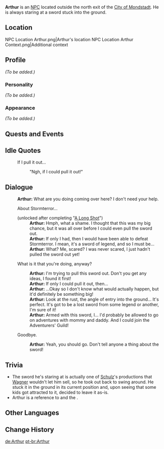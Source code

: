 {{Meta
<!-- REMOVE THIS TEMPLATE AFTER ADDING MISSING INFO -->
|missing_NPC_profile  = yes
}}
{{Character Infobox
|type             = NPC
|image            = NPC Arthur.png
|region           = Mondstadt
}}
'''Arthur''' is an [[NPC]] located outside the north exit of the [[City of Mondstadt]]. He is always staring at a sword stuck into the ground.

==Location==
<gallery>
NPC Location Arthur.png|Arthur's location
NPC Location Arthur Context.png|Additional context
</gallery>

==Profile==
''(To be added.)''

===Personality===
''(To be added.)''

===Appearance===
''(To be added.)''

==Quests and Events==
{{Quests and Events}}

==Idle Quotes==
{{Dialogue start}}
: {{DIcon|Idle}} If I pull it out...
:: {{A|VO Arthur 01.ogg}} "Ngh, if I could pull it out!"
{{Dialogue end}}

==Dialogue==
{{Dialogue start}}
:'''Arthur:''' What are you doing coming over here? I don't need your help.
:{{DIcon}} About Stormterror...
:;(unlocked after completing "[[A Long Shot]]")
::'''Arthur:''' Hmph, what a shame. I thought that this was my big chance, but it was all over before I could even pull the sword out.
::'''Arthur:''' If only I had, then I would have been able to defeat Stormterror. I mean, it's a sword of legend, and so I must be...
::'''Arthur:''' What? Me, scared? I was never scared, I just hadn't pulled the sword out yet!
:{{DIcon}} What is it that you're doing, anyway?
::'''Arthur:''' I'm trying to pull this sword out. Don't you get any ideas, I found it first!
::'''Arthur:''' If only I could pull it out, then...
::'''Arthur:''' ...Okay so I don't know what would actually happen, but it'd definitely be something big!
::'''Arthur:''' Look at the rust, the angle of entry into the ground... It's perfect. It's got to be a lost sword from some legend or another, I'm sure of it!
::'''Arthur:''' Armed with this sword, I... I'd probably be allowed to go on adventures with mommy and daddy. And I could join the Adventurers' Guild!
:{{DIcon}} Goodbye.
::'''Arthur:''' Yeah, you should go. Don't tell anyone a thing about the sword!
{{Dialogue end}}

==Trivia==
* The sword he's staring at is actually one of [[Schulz]]'s productions that [[Wagner]] wouldn't let him sell, so he took out back to swing around. He stuck it in the ground in its current position and, upon seeing that some kids got attracted to it, decided to leave it as-is.
* Arthur is a reference to {{w|King Arthur}} and the {{w|Excalibur|Sword in the Stone}}.

==Other Languages==
{{Other Languages
|default_hidden = 1
|en      = Arthur
|zhs     = 阿瑟尔
|zhs_rm  = Āsè'er
|zht     = 亞瑟
|zht_rm  = Yàsè
|ja      = アーサー
|ja_rm   = Aasaa
|ko      = 아서
|ko_rm   = Aseo
|es      = Arthur
|fr      = Arthur
|ru      = Артур
|th      = Arthur
|vi      = Arthur
|de      = Arthur
|id      = Arthur
|pt      = Arthur
|tr      = Arthur
|it      = Arthur
}}

==Change History==
{{Change History|1.0}}

[[de:Arthur]]
[[pt-br:Arthur]]
